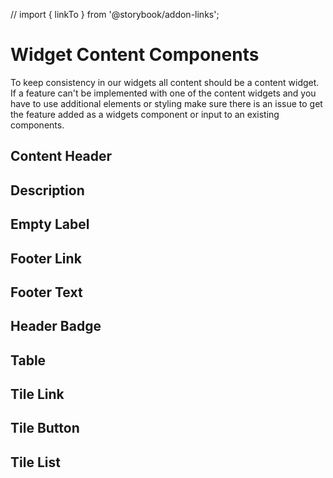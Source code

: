 // import { linkTo } from '@storybook/addon-links';

<Meta title="Docs|Widget/Content" />

# Widget Content Components

To keep consistency in our widgets all content should be a content widget. If a
feature can't be implemented with one of the content widgets and you have to use
additional elements or styling make sure there is an issue to get the feature
added as a widgets component or input to an existing components.

## Content Header

<Preview>
  <Story id="widget-content--content-header" height="150px" />
</Preview>

## Description

<Preview>
  <Story id="widget-content--description" height="200px" />
</Preview>

## Empty Label

<Preview>
  <Story id="widget-content--empty-label" height="150px" />
</Preview>

## Footer Link

<Preview>
  <Story id="widget-content--footer-link" height="150px" />
</Preview>

## Footer Text

<Preview>
  <Story id="widget-content--footer-text" height="150px" />
</Preview>

## Header Badge

<Preview>
  <Story id="widget-content--header-badge" height="150px" />
</Preview>

## Table

<Preview>
  <Story id="widget-content--table" height="450px" />
</Preview>

## Tile Link

<Preview>
  <Story id="widget-content-tile--link" height="150px" />
</Preview>

## Tile Button

<Preview>
  <Story id="widget-content-tile--button" height="150px" />
</Preview>

## Tile List

<Preview>
  <Story id="widget-content--tile-list" height="400px" />
</Preview>
